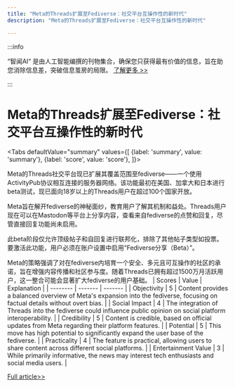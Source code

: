 ```yaml
---
title: "Meta的Threads扩展至Fediverse：社交平台互操作性的新时代"
description: "Meta的Threads扩展至Fediverse：社交平台互操作性的新时代"

---
```



:::info

“智闻AI“ 是由人工智能编撰的刊物集合，确保您只获得最有价值的信息，旨在助您消除信息差，突破信息茧房的局限。  [了解更多 >>](/)

:::

# Meta的Threads扩展至Fediverse：社交平台互操作性的新时代


<Tabs
	defaultValue="summary"
	values={[
	{label: 'summary', value: 'summary'},
	{label: 'score', value: 'score'},
]}>
<TabItem value="summary">


Meta的Threads社交平台现已扩展其覆盖范围至fediverse——一个使用ActivityPub协议相互连接的服务器网络。该功能最初在美国、加拿大和日本进行beta测试，现已面向18岁以上的Threads用户在超过100个国家开放。

Meta旨在解开fediverse的神秘面纱，教育用户了解其机制和益处。Threads用户现在可以在Mastodon等平台上分享内容，查看来自fediverse的点赞和回复，尽管直接回复功能尚未启用。

此beta阶段仅允许顶级帖子和自回复进行联邦化，排除了其他帖子类型如投票。要激活此功能，用户必须在账户设置中启用“Fediverse分享（Beta）”。

Meta的策略强调了对在fediverse内培育一个安全、多元且可互操作的社区的承诺，旨在增强内容传播和社区参与度。随着Threads已拥有超过1500万月活跃用户，这一整合可能会显著扩大fediverse的用户基础。
</TabItem>
<TabItem value="score">
	| Scores     | Value   | Explanation |
	| -------- | ------- | ------- |
	| Objectivity  | 5    | Content provides a balanced overview of Meta's expansion into the fediverse, focusing on factual details without overt bias.    |
	| Social Impact | 4     | The integration of Threads into the fediverse could influence public opinion on social platform interoperability.    |
	| Credibility    | 5    | Content is credible, based on official updates from Meta regarding their platform features.    |
	| Potential    | 5    | This move has high potential to significantly expand the user base of the fediverse.    |
	| Practicality    | 4    | The feature is practical, allowing users to share content across different social platforms.    |
	| Entertainment Value    | 3    | While primarily informative, the news may interest tech enthusiasts and social media users.    |
</TabItem>
</Tabs>

[Full article>>](https://techcrunch.com/2024/06/25/all-threads-users-can-now-share-to-the-open-social-web-aka-the-fediverse/)
